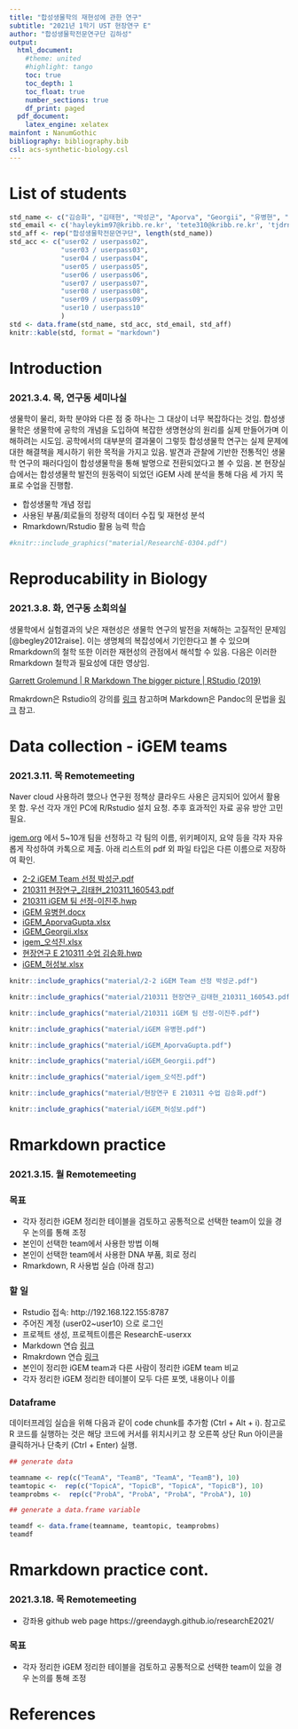 ```yaml
---
title: "합성생물학의 재현성에 관한 연구"
subtitle: "2021년 1학기 UST 현장연구 E"
author: "합성생물학전문연구단 김하성"
output:
  html_document: 
    #theme: united
    #highlight: tango
    toc: true
    toc_depth: 1
    toc_float: true
    number_sections: true
    df_print: paged
  pdf_document: 
    latex_engine: xelatex
mainfont : NanumGothic
bibliography: bibliography.bib
csl: acs-synthetic-biology.csl
---
```


# List of students {-}
```r

std_name <- c("김승화", "김태현", "박성군", "Aporva", "Georgii", "유병현", "오석진", "허성보", "이진주")
std_email <- c('hayleykim97@kribb.re.kr', 'tete310@kribb.re.kr', 'tjdrns27@kribb.re.kr', 'aporva03@gmail.com',  'sdswpe@gmail.com', 'yoobh256@naver.com', 'dhtjrwls95@naver.com', 'ljj9322@naver.com', 'hsb@kribb.re.kr')
std_aff <- rep("합성생물학전문연구단", length(std_name))
std_acc <- c("user02 / userpass02",
             "user03 / userpass03",
             "user04 / userpass04",
             "user05 / userpass05",
             "user06 / userpass06",
             "user07 / userpass07",
             "user08 / userpass08",
             "user09 / userpass09",
             "user10 / userpass10"
             )
std <- data.frame(std_name, std_acc, std_email, std_aff)
knitr::kable(std, format = "markdown")
```




# Introduction 
### 2021.3.4. 목, 연구동 세미나실 {-}

생물학이 물리, 화학 분야와 다른 점 중 하나는 그 대상이 너무 복잡하다는 것임. 합성생물학은 생물학에 공학의 개념을 도입하여 복잡한 생명현상의 원리를 실제 만들어가며 이해하려는 시도임. 공학에서의 대부분의 결과물이 그렇듯 합성생물학 연구는 실제 문제에 대한 해결책을 제시하기 위한 목적을 가지고 있음. 발견과 관찰에 기반한 전통적인 생물학 연구의 패러다임이 합성생물학을 통해 발명으로 전환되었다고 볼 수 있음. 본 현장실습에서는 합성생물학 발전의 원동력이 되었던 iGEM  사례 분석을 통해 다음 세 가지 목표로 수업을 진행함. 

 * 합성생물학 개념 정립
 * 사용된 부품/회로들의 정량적 데이터 수집 및 재현성 분석
 * Rmarkdown/Rstudio 활용 능력 학습

```r
#knitr::include_graphics("material/ResearchE-0304.pdf")
```


# Reproducability in Biology
### 2021.3.8. 화, 연구동 소회의실 {-}

생물학에서 실험결과의 낮은 재현성은 생물학 연구의 발전을 저해하는 고질적인 문제임 [@begley2012raise]. 이는 생명체의 복잡성에서 기인한다고 볼 수 있으며 Rmarkdown의 철학 또한 이러한 재현성의 관점에서 해석할 수 있음. 다음은 이러한 Rmarkdown 철학과 필요성에 대한 영상임. 


[Garrett Grolemund | R Markdown The bigger picture | RStudio (2019)](https://www.youtube.com/watch?v=s9aWmU0atlQ&ab_channel=RStudio){target="blank"}

Rmakrdown은 Rstudio의 강의를 [링크](https://rmarkdown.rstudio.com/lesson-1.html){target="blank"} 참고하며 Markdown은 Pandoc의 문법을  [링크](https://rmarkdown.rstudio.com/authoring_pandoc_markdown.html){target="blank"} 참고. 


# Data collection - iGEM teams
### 2021.3.11. 목 Remotemeeting {-}
Naver cloud 사용하려 했으나 연구원 정책상 클라우드 사용은 금지되어 있어서 활용 못 함. 우선 각자 개인 PC에 R/Rstudio 설치 요청. 추후 효과적인 자료 공유 방안 고민 필요.

[igem.org](igem.org) 에서 5~10개 팀을 선정하고 각 팀의 이름, 위키페이지, 요약 등을 각자 자유롭게 작성하여 카톡으로 제출. 아래 리스트의 pdf 외 파일 타입은 다른 이름으로 저장하여 확인. 


* [2-2 iGEM Team 선정 박성군.pdf](material/2-2 iGEM Team 선정 박성군.pdf){target="blank"}
* [210311 현장연구_김태현_210311_160543.pdf](material/210311 현장연구_김태현_210311_160543.pdf){target="blank"}
* [210311 iGEM 팀 선정-이진주.hwp](material/210311 iGEM 팀 선정-이진주.hwp){target="blank"} 
* [iGEM 유병현.docx](material/iGEM 유병현.docx){target="blank"} 
* [iGEM_AporvaGupta.xlsx](material/iGEM_AporvaGupta.xlsx){target="blank"} 
* [iGEM_Georgii.xlsx](material/iGEM_Georgii.xlsx){target="blank"} 
* [igem_오석진.xlsx](material/igem_오석진.xlsx){target="blank"} 
* [현장연구 E 210311 수업 김승화.hwp](material/현장연구 E 210311 수업 김승화.hwp){target="blank"} 
* [iGEM_허성보.xlsx](material/iGEM_허성보.xlsx){target="blank"} 


```r
knitr::include_graphics("material/2-2 iGEM Team 선정 박성군.pdf")

```

```r
knitr::include_graphics("material/210311 현장연구_김태현_210311_160543.pdf")

```

```r
knitr::include_graphics("material/210311 iGEM 팀 선정-이진주.pdf")

```

```r
knitr::include_graphics("material/iGEM 유병현.pdf")

```

```r
knitr::include_graphics("material/iGEM_AporvaGupta.pdf")

```

```r
knitr::include_graphics("material/iGEM_Georgii.pdf")

```

```r
knitr::include_graphics("material/igem_오석진.pdf")

```

```r
knitr::include_graphics("material/현장연구 E 210311 수업 김승화.pdf")

```

```r
knitr::include_graphics("material/iGEM_허성보.pdf")

```


# Rmarkdown practice
### 2021.3.15. 월 Remotemeeting {-}

### 목표 {-}
* 각자 정리한 iGEM 정리한 테이블을 검토하고 공통적으로 선택한 team이 있을 경우 논의를 통해 조정
* 본인이 선택한 team에서 사용한 방법 이해
* 본인이 선택한 team에서 사용한 DNA 부품, 회로 정리
* Rmarkdown, R 사용법 실습 (아래 참고)


### 할 일 {-}
* Rstudio 접속: http://192.168.122.155:8787
* 주어진 계정 (user02~user10) 으로 로그인 
* 프로젝트 생성, 프로젝트이름은 ResearchE-userxx
* Markdown 연습 [링크](https://rmarkdown.rstudio.com/authoring_pandoc_markdown.html){target="blank"}
* Rmakrdown 연습 [링크](https://rmarkdown.rstudio.com/lesson-1.html){target="blank"}
* 본인이 정리한 iGEM team과 다른 사람이 정리한 iGEM team 비교 
* 각자 정리한 iGEM 정리한 테이블이 모두 다른 포멧, 내용이나 이를 


### Dataframe {-}

데이터프레임 실습을 위해 다음과 같이 code chunk를 추가함 (Ctrl + Alt + i). 참고로 R 코드를 실행하는 것은 해당 코드에 커서를 위치시키고 창 오른쪽 상단 Run 아이콘을 클릭하거나 단축키 (Ctrl + Enter) 실행. 


```r


## generate data

teamname <- rep(c("TeamA", "TeamB", "TeamA", "TeamB"), 10)
teamtopic <-  rep(c("TopicA", "TopicB", "TopicA", "TopicB"), 10)
teamprobms <-  rep(c("ProbA", "ProbA", "ProbA", "ProbA"), 10)

## generate a data.frame variable

teamdf <- data.frame(teamname, teamtopic, teamprobms)
teamdf


```


# Rmarkdown practice cont.
### 2021.3.18. 목 Remotemeeting {-}

* 강좌용 github web page  https://greendaygh.github.io/researchE2021/



### 목표 {-}
* 각자 정리한 iGEM 정리한 테이블을 검토하고 공통적으로 선택한 team이 있을 경우 논의를 통해 조정



<!-- * [Theme](https://bootswatch.com/3/) -->


# References